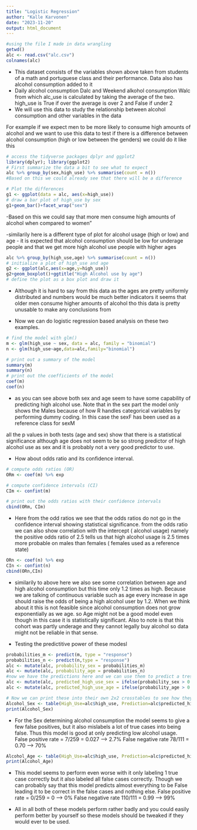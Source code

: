 ```yaml
---
title: "Logistic Regression"
author: "Kalle Karvonen"
date: "2023-11-20"
output: html_document
---
```


```r
#using the file I made in data wrangling
getwd()
alc <- read.csv("alc.csv")
colnames(alc)

```
- This dataset consists of the variables shown above taken from students of a math and portuguese class and their performance. Data also has alcohol consumption added to it
- Daily alcohol consumption Dalc and Weekend alkohol consumption Walc from which alc_use is calculated by taking the average of the two. high_use is True if over the average is over 2 and False if under 2 
- We will use this data to study the relationship between alcohol consumption and other variables in the data

For example if we expect men to be more likely to consume high amounts of alcohol and we want to use this data to test if there is a difference between alcohol consumption (high or low between the genders) we could do it like this

```r
# access the tidyverse packages dplyr and ggplot2
library(dplyr); library(ggplot2)
# First summarize the data a bit to see what to expect
alc %>% group_by(sex,high_use) %>% summarise(count = n())
#Based on this we could already see that there will be a difference 

# Plot the differences
g1 <- ggplot(data = alc, aes(x=high_use))
# draw a bar plot of high_use by sex
g1+geom_bar()+facet_wrap("sex")
```
-Based on this we could say that more men consume high amounts of alcohol when compared to women"


-similarily here is a different type of plot for alcohol usage (high or low) and age
- it is expected that alcohol consumption should be low for underage people and that we get more high alcohol use people with higher ages

```r
alc %>% group_by(high_use,age) %>% summarise(count = n())
# initialize a plot of high_use and age
g2 <- ggplot(alc,aes(x=age,y=high_use))
g2+geom_boxplot()+ggtitle("High Alcohol use by age")
# define the plot as a box plot and draw it
```
- Although it is hard to say from this data as the ages are pretty uniformly distributed and numbers would be much better indicators it seems that older men consume higher amounts of alcohol tho this data is pretty unusable to make any conclusions from




- Now we can do logistic regression based analysis on these two examples.

```r

# find the model with glm()
m <- glm(high_use ~ sex, data = alc, family = "binomial")
n <- glm(high_use~age,data=alc,family="binomial")

# print out a summary of the model
summary(m)
summary(n)
# print out the coefficients of the model
coef(m)
coef(n)
```

- as you can see above both sex and age seem to have some capability of predicting high alcohol use. Note that in the sex part the model only shows the Males because of how R handles categorical variables by performing dummy coding. In this case the sexF has been used as a reference class for sexM

all the p values in both tests (age and sex) show that there is a statistical significance although age does not seem to be so strong predictor of high alcohol use as sex and it is probably not a very good predictor to use.

- How about odds ratio and its confidence interval.
```r
# compute odds ratios (OR)
ORm <- coef(m) %>% exp

# compute confidence intervals (CI)
CIm <- confint(m)

# print out the odds ratios with their confidence intervals
cbind(ORm, CIm)

```
- Here from the odd ratios we see that   the odds ratios do not go in the confidence interval showing statistical significance. from the odds ratio we can also show correlation with the intercept ( alcohol usage) namely the positive odds ratio of 2.5 tells us that high alcohol usage is 2.5 times more probable on males than females ( females used as a reference state)

```r
ORn <- coef(n) %>% exp
CIn <- confint(n)
cbind(ORn,CIn)
```
- similarily to above here we also see some correlation between age and high alcohol consumption but this time only 1.2 times as high. Because we are talking of continuous variable such as age every increase in age should raise the odds of being a high alcohol user by 1.2.  When we think about it this is not feasible since alcohol consumption does not grow exponentially as we age. so Age might not be a good model even though in this case it is statistically significant. Also to note is that this cohort was partly underage and they cannot legally buy alcohol so data might not be reliable in that sense.

- Testing the predictitive power of these modesl
```r
probabilities_m <- predict(m, type = "response")
probabilities_n <- predict(n,type = "response")
alc <- mutate(alc, probability_sex = probabilities_m)
alc <- mutate(alc, probability_age = probabilities_n)
#now we have the predictions here and we can use them to predict a treshold of for example 0.5
alc <- mutate(alc, predicted_high_use_sex = ifelse(probability_sex > 0.5, TRUE, FALSE))
alc <- mutate(alc, predicted_high_use_age = ifelse(probability_age > 0.5, TRUE, FALSE))

# Now we can print these into their own 2x2 crosstables to see how they worked
Alcohol_Sex <- table(High_Use=alc$high_use, Prediction=alc$predicted_high_use_sex)
print(Alcohol_Sex)
```
- For the Sex determining alcohol consumption the model seems to give a few false positives, but it also mislabels a lot of true cases into being false. Thus this model is good at only predicting low alcohol usage.
False positive rate  = 7/259 = 0.027 --> 2.7%
False negative rate 78/111 = 0.70 --> 70%
```r
Alcohol_Age <- table(High_Use=alc$high_use, Prediction=alc$predicted_high_use_age)
print(Alcohol_Age)
```
- This model seems to perform even worse with it only labeling 1 true case correctly but it also labeled all false cases correctly. Though we can probably say that this model predicts almost everything to be False leading it to be correct in the false cases and nothing else.
False positive rate  = 0/259 = 0 --> 0%
False negative rate 110/111 = 0.99 --> 99%

- All in all both of these models perform rather badly and you could easily perform better by yourself so these models should be tweaked if they would ever to be used. 